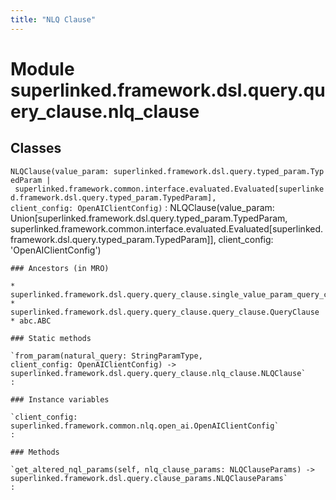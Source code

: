 ```yaml
---
title: "NLQ Clause"
---
```


Module superlinked.framework.dsl.query.query_clause.nlq_clause
==============================================================

Classes
-------

`NLQClause(value_param: superlinked.framework.dsl.query.typed_param.TypedParam | superlinked.framework.common.interface.evaluated.Evaluated[superlinked.framework.dsl.query.typed_param.TypedParam], client_config: OpenAIClientConfig)`
:   NLQClause(value_param: Union[superlinked.framework.dsl.query.typed_param.TypedParam, superlinked.framework.common.interface.evaluated.Evaluated[superlinked.framework.dsl.query.typed_param.TypedParam]], client_config: 'OpenAIClientConfig')

    ### Ancestors (in MRO)

    * superlinked.framework.dsl.query.query_clause.single_value_param_query_clause.SingleValueParamQueryClause
    * superlinked.framework.dsl.query.query_clause.query_clause.QueryClause
    * abc.ABC

    ### Static methods

    `from_param(natural_query: StringParamType, client_config: OpenAIClientConfig) ‑> superlinked.framework.dsl.query.query_clause.nlq_clause.NLQClause`
    :

    ### Instance variables

    `client_config: superlinked.framework.common.nlq.open_ai.OpenAIClientConfig`
    :

    ### Methods

    `get_altered_nql_params(self, nlq_clause_params: NLQClauseParams) ‑> superlinked.framework.dsl.query.clause_params.NLQClauseParams`
    :